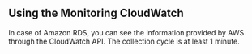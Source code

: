 ## Using the Monitoring CloudWatch

In case of Amazon RDS, you can see the information provided by AWS through the CloudWatch API. The collection cycle is at least 1 minute.

